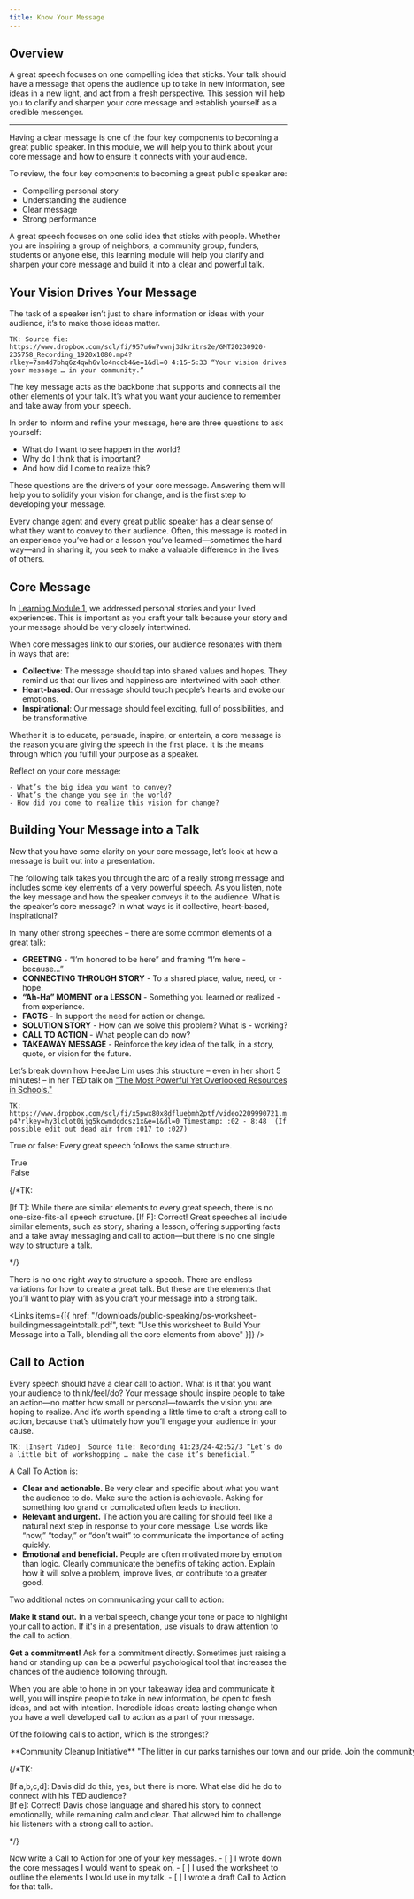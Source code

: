 ```yaml
---
title: Know Your Message
---
```


## Overview

A great speech focuses on one compelling idea that sticks. Your talk should have a message that opens the audience up to take in new information, see ideas in a new light, and act from a fresh perspective. This session will help you to clarify and sharpen your core message and establish yourself as a credible messenger.

---

Having a clear message is one of the four key components to becoming a great public speaker.  In this module, we will help you to think about your core message and how to ensure it connects with your audience. 

To review, the four key components to becoming a great public speaker are: 

- Compelling personal story
- Understanding the audience
- Clear message
- Strong performance 

A great speech focuses on one solid idea that sticks with people. Whether you are inspiring a group of neighbors, a community group, funders, students or anyone else, this learning module will help you clarify and sharpen your core message and build it into a clear and powerful talk. 

## Your Vision Drives Your Message

The task of a speaker isn’t just to share information or ideas with your audience, it’s to make those ideas matter.

`TK: Source fie: https://www.dropbox.com/scl/fi/957u6w7vwnj3dkritrs2e/GMT20230920-235758_Recording_1920x1080.mp4?rlkey=7sm4d7bhq6z4qwh6vlo4nccb4&e=1&dl=0
4:15-5:33 “Your vision drives your message … in your community.” `

The key message acts as the backbone that supports and connects all the other elements of your talk. It’s what you want your audience to remember and take away from your speech. 

In order to inform and refine your message, here are three questions to ask yourself: 

- What do I want to see happen in the world? 
- Why do I think that is important? 
- And how did I come to realize this? 

These questions are the drivers of your core message. Answering them will help you to solidify your vision for change, and is the first step to developing your message. 

Every change agent and every great public speaker has a clear sense of what they want to convey to their audience. Often, this message is rooted in an experience you’ve had or a lesson you’ve learned—sometimes the hard way—and in sharing it, you seek to make a valuable difference in the lives of others. 

## Core Message

In [Learning Module 1](/courses/1-becoming-a-great-speaker/), we addressed personal stories and your lived experiences. This is important as you craft your talk because your story and your message should be very closely intertwined.

When core messages link to our stories, our audience resonates with them in ways that are: 

- **Collective**: The message should tap into shared values and hopes. They remind us that our lives and happiness are intertwined with each other.
- **Heart-based**: Our message should touch people’s hearts and evoke our emotions.
- **Inspirational**: Our message should feel exciting, full of possibilities, and be transformative. 

Whether it is to educate, persuade, inspire, or entertain, a core message is the reason you are giving the speech in the first place. It is the means through which you fulfill your purpose as a speaker. 

<Box>
	Reflect on your core message:

	- What’s the big idea you want to convey? 
	- What’s the change you see in the world? 
	- How did you come to realize this vision for change? 
</Box>

## Building Your Message into a Talk 

Now that you have some clarity on your core message, let’s look at how a message is built out into a presentation. 

The following talk takes you through the arc of a really strong message and includes some key elements of a very powerful speech. As you listen, note the key message and how the speaker conveys it to the audience. What is the speaker’s core message? In what ways is it collective, heart-based, inspirational? 

In many other strong speeches – there are some common elements of a great talk:

- **GREETING** - “I’m honored to be here” and framing “I’m here - because…” 
- **CONNECTING THROUGH STORY** - To a shared place, value, need, or - hope.
- **“Ah-Ha” MOMENT or a LESSON** - Something you learned or realized - from experience. 
- **FACTS** - In support the need for action or change.  
- **SOLUTION STORY** - How can we solve this problem? What is - working? 
- **CALL TO ACTION** - What people can do now? 
- **TAKEAWAY MESSAGE** - Reinforce the key idea of the talk, in a story, quote, or vision for the future.  

Let’s break down how HeeJae Lim  uses this structure – even in her short 5 minutes! – in her TED talk on ["The Most Powerful Yet Overlooked Resources in Schools."](https://www.ted.com/talks/heejae_lim_the_most_powerful_yet_overlooked_resource_in_schools)

`TK: https://www.dropbox.com/scl/fi/x5pwx80x8dfluebmh2ptf/video2209990721.mp4?rlkey=hy3lclot0ijg5kcwmdqdcsz1x&e=1&dl=0 Timestamp: :02 - 8:48 
(If possible edit out dead air from :017 to :027)`

<Box>

  True or false: Every great speech follows the same structure.

  <MultipleChoice>
    <Option>True</Option>
    <Option isCorrect>False</Option>
  </MultipleChoice>

  {/*TK:

  [If T]: While there are similar elements to every great speech, there is no one-size-fits-all speech structure. 
  [If F]: Correct! Great speeches all include similar elements, such as story, sharing a lesson, offering supporting facts and a take away messaging and call to action—but there is no one single way  to structure a talk. 

  */}

</Box>

There is no one right way to structure a speech. There are endless variations for how to create a great talk. But these are the elements that you’ll want to play with as you craft your message into a strong talk.

<Links
  items={[{
    href: "/downloads/public-speaking/ps-worksheet-buildingmessageintotalk.pdf",
    text: "Use this worksheet to Build Your Message into a Talk, blending all the core elements from above"
  }]}
/>

## Call to Action

Every speech should have a clear call to action. What is it that you want your audience to think/feel/do? Your message should inspire people to take an action—no matter how small or personal—towards the vision you are hoping to realize. And it’s worth spending a little time to craft a strong call to action, because that’s ultimately how you’ll engage your audience in your cause. 

`TK: [Insert Video] 
Source file: Recording
41:23/24-42:52/3 “Let’s do a little bit of workshopping … make the case it’s beneficial.” `

A Call To Action is:

- **Clear and actionable.**  Be very clear and specific about what you want the audience to do. Make sure the action is achievable. Asking for something too grand or complicated often leads to inaction. 
- **Relevant and urgent.** The action you are calling for should feel like a natural next step in response to your core message.  Use words like “now,” “today,” or “don’t wait” to communicate the importance of acting quickly.
- **Emotional and beneficial.** People are often motivated more by emotion than logic. Clearly communicate the benefits of taking action. Explain how it will solve a problem, improve lives, or contribute to a greater good. 

Two additional notes on communicating your call to action:

**Make it stand out.** In a verbal speech, change your tone or pace to highlight your call to action. If it's in a presentation, use visuals to draw attention to the call to action.

**Get a commitment!** Ask for a commitment directly. Sometimes just raising a hand or standing up can be a powerful psychological tool that increases the chances of the audience following through.

When you are able to hone in on your takeaway idea and communicate it well, you will inspire people to take in new information, be open to fresh ideas, and act with intention. Incredible ideas create lasting change when you have a well developed call to action as a part of your message. 

<Box>

  Of the following calls to action, which is the strongest? 

  <MultipleChoice>
    <Option isCorrect>
      **Community Cleanup Initiative**
      
      "The litter in our parks tarnishes our town and our pride. Join the community cleanup this Saturday. Together, let's restore our parks. Imagine the pride we'll feel when we get together to make meaningful change."
    </Option>
    <Option>
      **Environmental Appeal**

      "Let's all try to do something good for the environment at some point in our lives. Think about recycling, or consider using less water. Whatever feels right to you.."
    </Option>
    <Option isCorrect>
      **Local Food Drive Campaign**

      "Too many of our neighbors are hungry. Contribute to our food drive today—a can of beans, a bag of rice, anything helps. Raise your hand to join me today; let's ensure no one goes to bed hungry tonight."
    </Option>
  </MultipleChoice>

  {/*TK:

  [If a,b,c,d]: Davis did do this, yes, but there is more. What else did he do to connect with his TED audience?  
  [If e]: Correct! Davis chose language and shared his story to connect emotionally, while remaining calm and clear. That allowed him to challenge his listeners with a strong call to action. 

  */}

</Box>

<Box>
  Now write a Call to Action for one of your key messages.

  <Checklist>
    - [ ] I wrote down the core messages I would want to speak on.
    - [ ] I used the worksheet to outline the elements I would use in my talk.
    - [ ] I wrote a draft Call to Action for that talk.
  </Checklist>
</Box>

